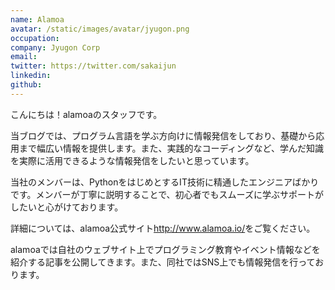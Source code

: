 ```yaml
---
name: Alamoa 
avatar: /static/images/avatar/jyugon.png
occupation: 
company: Jyugon Corp
email: 
twitter: https://twitter.com/sakaijun
linkedin: 
github: 
---
```


こんにちは！alamoaのスタッフです。

当ブログでは、プログラム言語を学ぶ方向けに情報発信をしており、基礎から応用まで幅広い情報を提供します。また、実践的なコーディングなど、学んだ知識を実際に活用できるような情報発信をしたいと思っています。

当社のメンバーは、PythonをはじめとするIT技術に精通したエンジニアばかりです。メンバーが丁寧に説明することで、初心者でもスムーズに学ぶサポートがしたいと心がけております。

詳細については、alamoa公式サイト<a target="_blank">http://www.alamoa.io/</a>をご覧ください。

alamoaでは自社のウェブサイト上でプログラミング教育やイベント情報などを紹介する記事を公開してきます。また、同社ではSNS上でも情報発信を行っております。
